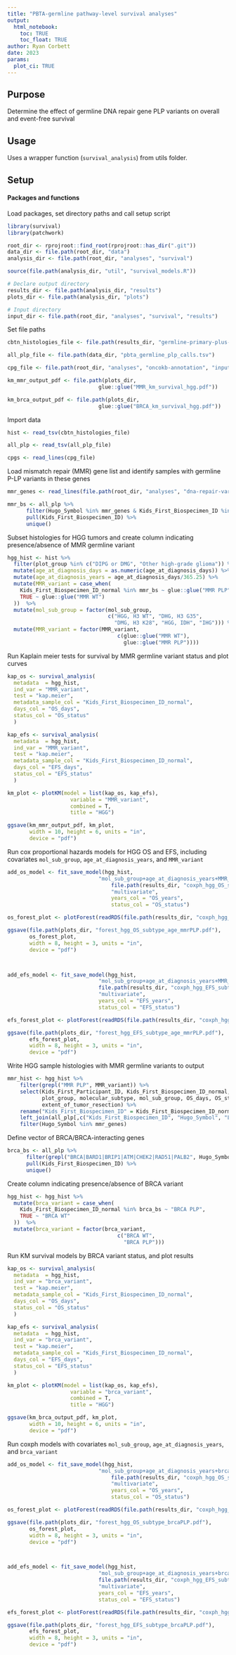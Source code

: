 ```yaml
---
title: "PBTA-germline pathway-level survival analyses"
output: 
  html_notebook:
    toc: TRUE
    toc_float: TRUE
author: Ryan Corbett
date: 2023
params:
  plot_ci: TRUE
---
```


## Purpose

Determine the effect of germline DNA repair gene PLP variants on overall and event-free survival 

## Usage 

Uses a wrapper function (`survival_analysis`) from utils folder. 

## Setup

#### Packages and functions

Load packages, set directory paths and call setup script
```r
library(survival)
library(patchwork)

root_dir <- rprojroot::find_root(rprojroot::has_dir(".git"))
data_dir <- file.path(root_dir, "data")
analysis_dir <- file.path(root_dir, "analyses", "survival")

source(file.path(analysis_dir, "util", "survival_models.R"))

# Declare output directory
results_dir <- file.path(analysis_dir, "results")
plots_dir <- file.path(analysis_dir, "plots")

# Input directory
input_dir <- file.path(root_dir, "analyses", "survival", "results")
```

Set file paths
```r
cbtn_histologies_file <- file.path(results_dir, "germline-primary-plus-tumor-histologies-plot-groups-clin-meta-subtype.tsv")

all_plp_file <- file.path(data_dir, "pbta_germline_plp_calls.tsv")

cpg_file <- file.path(root_dir, "analyses", "oncokb-annotation", "input", "cpg.txt")

km_mmr_output_pdf <- file.path(plots_dir,
                             glue::glue("MMR_km_survival_hgg.pdf"))

km_brca_output_pdf <- file.path(plots_dir,
                             glue::glue("BRCA_km_survival_hgg.pdf"))
```

Import data
```r
hist <- read_tsv(cbtn_histologies_file)

all_plp <- read_tsv(all_plp_file)

cpgs <- read_lines(cpg_file)
```

Load mismatch repair (MMR) gene list and identify samples with germline P-LP variants in these genes

```r
mmr_genes <- read_lines(file.path(root_dir, "analyses", "dna-repair-variant-summary", "input", "Knijnenburg_paper", "mismatch_repair.txt"))

mmr_bs <- all_plp %>%
      filter(Hugo_Symbol %in% mmr_genes & Kids_First_Biospecimen_ID %in% hist$Kids_First_Biospecimen_ID_normal) %>%
      pull(Kids_First_Biospecimen_ID) %>%
      unique()
```

Subset histologies for HGG tumors and create column indicating presence/absence of MMR germline variant 

```r
hgg_hist <- hist %>%
  filter(plot_group %in% c("DIPG or DMG", "Other high-grade glioma")) %>%
  mutate(age_at_diagnosis_days = as.numeric(age_at_diagnosis_days)) %>%
  mutate(age_at_diagnosis_years = age_at_diagnosis_days/365.25) %>%
  mutate(MMR_variant = case_when(
    Kids_First_Biospecimen_ID_normal %in% mmr_bs ~ glue::glue("MMR PLP"),
    TRUE ~ glue::glue("MMR WT")
  ))  %>%
  mutate(mol_sub_group = factor(mol_sub_group,
                                c("HGG, H3 WT", "DHG, H3 G35",
                                  "DMG, H3 K28", "HGG, IDH", "IHG"))) %>%
  mutate(MMR_variant = factor(MMR_variant,
                                   c(glue::glue("MMR WT"),
                                     glue::glue("MMR PLP"))))
```
  
Run Kaplain meier tests for survival by MMR germline variant status and plot curves
  
```r
kap_os <- survival_analysis(
  metadata  = hgg_hist,
  ind_var = "MMR_variant",
  test = "kap.meier",
  metadata_sample_col = "Kids_First_Biospecimen_ID_normal", 
  days_col = "OS_days",
  status_col = "OS_status"
  )

kap_efs <- survival_analysis(
  metadata  = hgg_hist,
  ind_var = "MMR_variant",
  test = "kap.meier",
  metadata_sample_col = "Kids_First_Biospecimen_ID_normal", 
  days_col = "EFS_days",
  status_col = "EFS_status"
  )

km_plot <- plotKM(model = list(kap_os, kap_efs),
                    variable = "MMR_variant",
                    combined = T, 
                    title = "HGG")

ggsave(km_mmr_output_pdf, km_plot,
       width = 10, height = 6, units = "in",
       device = "pdf")
```

Run cox proportional hazards models for HGG OS and EFS, including covariates `mol_sub_group`, `age_at_diagnosis_years`, and `MMR_variant`

```r
add_os_model <- fit_save_model(hgg_hist,
                             "mol_sub_group+age_at_diagnosis_years+MMR_variant",
                                 file.path(results_dir, "coxph_hgg_OS_subtype_age_MMRvariant.RDS"),
                                 "multivariate",
                                 years_col = "OS_years",
                                 status_col = "OS_status")

os_forest_plot <- plotForest(readRDS(file.path(results_dir, "coxph_hgg_OS_subtype_age_MMRvariant.RDS")))

ggsave(file.path(plots_dir, "forest_hgg_OS_subtype_age_mmrPLP.pdf"), 
       os_forest_plot,
       width = 8, height = 3, units = "in",
       device = "pdf")



add_efs_model <- fit_save_model(hgg_hist,
                             "mol_sub_group+age_at_diagnosis_years+MMR_variant",
                             file.path(results_dir, "coxph_hgg_EFS_subtype_age_MMRvariant.RDS"),
                             "multivariate",
                             years_col = "EFS_years",
                             status_col = "EFS_status")

efs_forest_plot <- plotForest(readRDS(file.path(results_dir, "coxph_hgg_EFS_subtype_age_MMRvariant.RDS")))

ggsave(file.path(plots_dir, "forest_hgg_EFS_subtype_age_mmrPLP.pdf"), 
       efs_forest_plot,
       width = 8, height = 3, units = "in",
       device = "pdf")

```
    
Write HGG sample histologies with MMR germline variants to output
    
```r
mmr_hist <- hgg_hist %>%
    filter(grepl("MMR PLP", MMR_variant)) %>%
    select(Kids_First_Participant_ID, Kids_First_Biospecimen_ID_normal,
           plot_group, molecular_subtype, mol_sub_group, OS_days, OS_status, EFS_days, EFS_status,
           extent_of_tumor_resection) %>%
    rename("Kids_First_Biospecimen_ID" = Kids_First_Biospecimen_ID_normal) %>%
    left_join(all_plp[,c("Kids_First_Biospecimen_ID", "Hugo_Symbol", "L-LP_Call_final", "Reasoning_for_call", "HGVS.c", "HGVS.p")]) %>%
    filter(Hugo_Symbol %in% mmr_genes)
```

Define vector of BRCA/BRCA-interacting genes

```r
brca_bs <- all_plp %>%
      filter(grepl("BRCA|BARD1|BRIP1|ATM|CHEK2|RAD51|PALB2", Hugo_Symbol) & !grepl("RAD51C", Hugo_Symbol)) %>%
      pull(Kids_First_Biospecimen_ID) %>%
      unique()
```

Create column indicating presence/absence of BRCA variant

```r
hgg_hist <- hgg_hist %>%
  mutate(brca_variant = case_when(
    Kids_First_Biospecimen_ID_normal %in% brca_bs ~ "BRCA PLP",
    TRUE ~ "BRCA WT"
  ))  %>%
  mutate(brca_variant = factor(brca_variant,
                                   c("BRCA WT",
                                     "BRCA PLP")))
```
  
Run KM survival models by BRCA variant status, and plot results
  
```r
kap_os <- survival_analysis(
  metadata  = hgg_hist,
  ind_var = "brca_variant",
  test = "kap.meier",
  metadata_sample_col = "Kids_First_Biospecimen_ID_normal", 
  days_col = "OS_days",
  status_col = "OS_status"
  )

kap_efs <- survival_analysis(
  metadata  = hgg_hist,
  ind_var = "brca_variant",
  test = "kap.meier",
  metadata_sample_col = "Kids_First_Biospecimen_ID_normal", 
  days_col = "EFS_days",
  status_col = "EFS_status"
  )

km_plot <- plotKM(model = list(kap_os, kap_efs),
                    variable = "brca_variant",
                    combined = T, 
                    title = "HGG")

ggsave(km_brca_output_pdf, km_plot,
       width = 10, height = 6, units = "in",
       device = "pdf")
```

Run coxph models with covariates `mol_sub_group`, `age_at_diagnosis_years`, and `brca_variant`

```r
add_os_model <- fit_save_model(hgg_hist,
                             "mol_sub_group+age_at_diagnosis_years+brca_variant",
                                 file.path(results_dir, "coxph_hgg_OS_subtype_BRCAvariant.RDS"),
                                 "multivariate",
                                 years_col = "OS_years",
                                 status_col = "OS_status")

os_forest_plot <- plotForest(readRDS(file.path(results_dir, "coxph_hgg_OS_subtype_BRCAvariant.RDS")))

ggsave(file.path(plots_dir, "forest_hgg_OS_subtype_brcaPLP.pdf"), 
       os_forest_plot,
       width = 8, height = 3, units = "in",
       device = "pdf")



add_efs_model <- fit_save_model(hgg_hist,
                             "mol_sub_group+age_at_diagnosis_years+brca_variant",
                             file.path(results_dir, "coxph_hgg_EFS_subtype_BRCAvariant.RDS"),
                             "multivariate",
                             years_col = "EFS_years",
                             status_col = "EFS_status")

efs_forest_plot <- plotForest(readRDS(file.path(results_dir, "coxph_hgg_EFS_subtype_BRCAvariant.RDS")))

ggsave(file.path(plots_dir, "forest_hgg_EFS_subtype_brcaPLP.pdf"), 
       efs_forest_plot,
       width = 8, height = 3, units = "in",
       device = "pdf")
```

